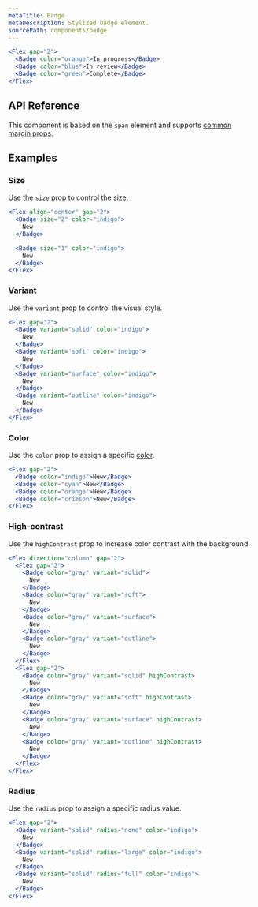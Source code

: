 ```yaml
---
metaTitle: Badge
metaDescription: Stylized badge element.
sourcePath: components/badge
---
```


```jsx live=true
<Flex gap="2">
  <Badge color="orange">In progress</Badge>
  <Badge color="blue">In review</Badge>
  <Badge color="green">Complete</Badge>
</Flex>
```

## API Reference

This component is based on the `span` element and supports [common margin props](/themes/docs/overview/layout#margin-props).

<ThemesPropsTable defs="badgePropDefs" />

## Examples

### Size

Use the `size` prop to control the size.

```jsx live=true
<Flex align="center" gap="2">
  <Badge size="2" color="indigo">
    New
  </Badge>

  <Badge size="1" color="indigo">
    New
  </Badge>
</Flex>
```

### Variant

Use the `variant` prop to control the visual style.

```jsx live=true scroll=true
<Flex gap="2">
  <Badge variant="solid" color="indigo">
    New
  </Badge>
  <Badge variant="soft" color="indigo">
    New
  </Badge>
  <Badge variant="surface" color="indigo">
    New
  </Badge>
  <Badge variant="outline" color="indigo">
    New
  </Badge>
</Flex>
```

### Color

Use the `color` prop to assign a specific [color](/themes/docs/theme/color).

```jsx live=true
<Flex gap="2">
  <Badge color="indigo">New</Badge>
  <Badge color="cyan">New</Badge>
  <Badge color="orange">New</Badge>
  <Badge color="crimson">New</Badge>
</Flex>
```

### High-contrast

Use the `highContrast` prop to increase color contrast with the background.

```jsx live=true
<Flex direction="column" gap="2">
  <Flex gap="2">
    <Badge color="gray" variant="solid">
      New
    </Badge>
    <Badge color="gray" variant="soft">
      New
    </Badge>
    <Badge color="gray" variant="surface">
      New
    </Badge>
    <Badge color="gray" variant="outline">
      New
    </Badge>
  </Flex>
  <Flex gap="2">
    <Badge color="gray" variant="solid" highContrast>
      New
    </Badge>
    <Badge color="gray" variant="soft" highContrast>
      New
    </Badge>
    <Badge color="gray" variant="surface" highContrast>
      New
    </Badge>
    <Badge color="gray" variant="outline" highContrast>
      New
    </Badge>
  </Flex>
</Flex>
```

### Radius

Use the `radius` prop to assign a specific radius value.

```jsx live=true scroll=true
<Flex gap="2">
  <Badge variant="solid" radius="none" color="indigo">
    New
  </Badge>
  <Badge variant="solid" radius="large" color="indigo">
    New
  </Badge>
  <Badge variant="solid" radius="full" color="indigo">
    New
  </Badge>
</Flex>
```
